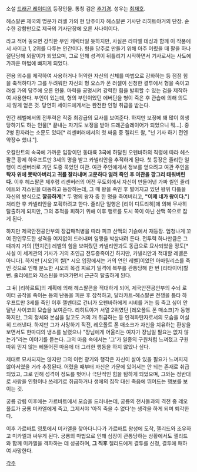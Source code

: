 소설 [[드래곤 레이디]]의 등장인물. 통칭 검은 [[추기경]]. 성우는 [[최재호]].

헤스팔콘 제국의 명문가 러셀 가의 현 당주이자 헤스팔콘 기사단 리히트야거의 단장. 순수한 강함만으로 제국의 기사단장에 오른 사나이이다. 

라고 적어 놓으면 강직한 무인 캐릭터일 듯하지만, 사실은 라파엘 테싱과 함께 이 작품에서 사이코 1, 2위를 다투는 인간이다. 형을 당주로 만들기 위해 아주 어렸을 때 팔을 하나 절단당해 외팔이가 되었으며, 그로 인해 성격이 뒤틀리기 시작하면서 기사로서는 사도에 가까운 마법에 빠지게 되었다. 

전용 의수를 제작하여 사용하거나 허약한 자신의 신체를 마법으로 강화하는 등 점점 힘을 축적하다가 그를 두려워한 자신의 형 오스카 폰 러셀이 신청한 결투에서 형을 죽이고 러셀 가의 당주에 오른 인물. 마력을 공명시켜 강력한 힘을 발휘할 수 있는 검을 제작하여 사용한다. 부인이 있는데, 형의 부인이었던 에버딘을 형이 죽은 후 관습에 의해 의도치 않게 얻은 것. 당연히 세이드에게서는 완전한 인형 취급을 받는다.

인간 레벨에서의 전투력은 작중 최강급의 묘사를 보여준다. 하지만 보정에 꽤 많이 희생당하기도 하는 인물[* 끝내는 자기도 보정을 받아 드래곤슬레이어가 되었으니 뭐...]. 중2병 환자라는 소문도 있다[* 리센버러에서의 첫 싸움 중 젤리드 왈, "넌 기사 하기 전엔 약장수 했냐."].


오칼란트의 속국에 가까운 입장이던 동대륙 3국에 하달된 오펜바하의 칙령에 따라 헤스팔콘 황제 하우프트만 3세의 명을 받고 카넬리안을 추적하게 된다. 첫 등장은 줄리탄 일행이 리센버러로 가던 도중 묵었던 여관. 여관 주인에게서 정보를 얻으려고 여관 주인을 '''탁자 위에 못박아버리고 귀를 잘라내며 고문하다 얼려 죽인 후 여관을 깡그리 태워버린다.''' 
이후 헤스팔콘 제후령 리센버러의 어전 무도회에서 자신이 만들어낸 가짜 씰인 줄리에트와 저스틴을 대동하고 등장하는데, 그 때 왕을 죽인 후 벌어지고 있던 왕위 다툼을 자신의 방식으로 '''깔끔하게'''[* 두 명의 왕자 중 한 명을 죽여버리고, '''"이제 네가 왕이다."'''] 처리한 후 카넬리안을 포획하려고 한다. 줄리탄 일행은 [리이 디트리히]에 의해 무사히 탈출하게 되지만, 그의 추적을 피하기 위해 이후 행로를 도시 쪽이 아닌 산맥 쪽으로 잡게 된다. 

하지만 제국안전공안부의 장갑패척병을 따라 피크 산맥의 기슭에서 재등장. 엄청나게 꼬여 잔인무도한 성격을 여지없이 드러내며 일행을 박살내려 든다. 전투력 하나만큼은 그때까지 거의 [먼치킨] 레벨의 힘을 보여줬던 카넬리안과도 동급으로 묘사되었을 정도[* 사실 이 세계관의 기사가 거의 초인급 전투종족이긴 하지만, 카넬리안과 적대할 레벨은 아니다]. 하지만 [시오]의 씰[* 시오 입장에서는 거의 연인 레벨]이었던 아마릴리스를 죽인 것으로 인해 분노한 시오의 목검 찌르기 일격에 복부를 관통당해 한 번 [리타이어]할 뻔. 줄리에트와 저스틴을 버려가면서 근근히 탈출하게 된다.

그 뒤 [리하르트]의 계획에 의해 헤스팔콘을 적대하게 되어, 제국안전공안부의 수뇌 로이터 공작을 죽이는 등의 난동을 피운 후 잠적하고, 달라카트-헤스팔콘 전쟁을 틈타 하우프트만 3세를 죽인 이후 젤벤더로 건너가 오펜바하에게 시비를 거는 등 죽고 싶어 안달난 사이코의 모습을 보여준다. 리히트야거 서열 2위였던 [레오폴트 폰 매소크]가 동행하지만, 그의 정체와 본심을 알고도 거의 개 취급하는 등 인격파탄자로서의 모습을 여실히 드러낸다. 하지만 그가 사망하기 직전, 레오폴트 폰 매소크가 자신을 치유하는 환상을 보면서도 한마디의 냉소를 날렸으나 "장님에게 어울리는 여자가 장님일 필요는 없지 않는가"라는 이야기를 듣는다. 그의 마음 속에서는 '그'가 일종의 구원처럼 느껴졌고 구원 따위 믿지 않는 삐뚤어진 마음에 더 그러한 행동을 하지 않았나 싶다.

제대로 묘사되지는 않지만 그의 이런 광기와 행각은 자신이 살아 있을 필요가 느껴지지 않아서였을 거라 추정된다. 어렸을 때부터 자신은 가문에 있어서는 안 되는 존재로 취급되었고, 그로 인해 성격이 정도를 벗어나 극단적인 힘을 탐하게 되었으며, 그와는 정반대로 사람을 인형이나 쓰레기로 취급하거나 생에의 집착 대신 죽음에 뛰어드는 행보를 보이는 것.



궁룡 강림 이후에는 가르바트에서 모습을 드러내는데, 궁룡의 천사들과의 격전 중 레오폴트가 궁룡 미카엘에게 죽고, 그제서야 '아직 죽을 수 없다'는 생각을 하게 되며 퇴각한다.

이후 가르바트 영토에서 미카엘을 찾아다니다가 가르바트 왕성에 도착, 젤리드와 조우하고 미카엘과 싸우게 된다. 궁룡의 마법으로 인해 심장이 관통당하는 상황에서도 젤리드와 함께 미카엘을 격파하는 데 성공하며, '''그 직후''' 젤리드에게 결투를 신청, 결투에 패하여 사망한다.

[[각주]]
